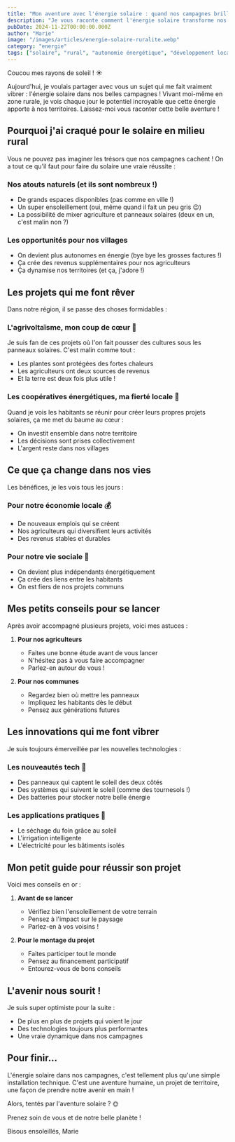 ```yaml
---
title: "Mon aventure avec l'énergie solaire : quand nos campagnes brillent de mille feux ! ☀️"
description: "Je vous raconte comment l'énergie solaire transforme nos magnifiques campagnes et crée une super dynamique dans nos territoires. Suivez mon guide !"
pubDate: 2024-11-22T00:00:00.000Z
author: "Marie"
image: "/images/articles/energie-solaire-ruralite.webp"
category: "energie"
tags: ["solaire", "rural", "autonomie énergétique", "développement local"]
---
```


Coucou mes rayons de soleil ! ☀️

Aujourd'hui, je voulais partager avec vous un sujet qui me fait vraiment vibrer : l'énergie solaire dans nos belles campagnes ! Vivant moi-même en zone rurale, je vois chaque jour le potentiel incroyable que cette énergie apporte à nos territoires. Laissez-moi vous raconter cette belle aventure !

## Pourquoi j'ai craqué pour le solaire en milieu rural

Vous ne pouvez pas imaginer les trésors que nos campagnes cachent ! On a tout ce qu'il faut pour faire du solaire une vraie réussite :

### Nos atouts naturels (et ils sont nombreux !)
- De grands espaces disponibles (pas comme en ville !)
- Un super ensoleillement (oui, même quand il fait un peu gris 😉)
- La possibilité de mixer agriculture et panneaux solaires (deux en un, c'est malin non ?)

### Les opportunités pour nos villages
- On devient plus autonomes en énergie (bye bye les grosses factures !)
- Ça crée des revenus supplémentaires pour nos agriculteurs
- Ça dynamise nos territoires (et ça, j'adore !)

## Les projets qui me font rêver

Dans notre région, il se passe des choses formidables :

### L'agrivoltaïsme, mon coup de cœur 🌾
Je suis fan de ces projets où l'on fait pousser des cultures sous les panneaux solaires. C'est malin comme tout :
- Les plantes sont protégées des fortes chaleurs
- Les agriculteurs ont deux sources de revenus
- Et la terre est deux fois plus utile !

### Les coopératives énergétiques, ma fierté locale 💪
Quand je vois les habitants se réunir pour créer leurs propres projets solaires, ça me met du baume au cœur :
- On investit ensemble dans notre territoire
- Les décisions sont prises collectivement
- L'argent reste dans nos villages

## Ce que ça change dans nos vies

Les bénéfices, je les vois tous les jours :

### Pour notre économie locale 💰
- De nouveaux emplois qui se créent
- Nos agriculteurs qui diversifient leurs activités
- Des revenus stables et durables

### Pour notre vie sociale 🤝
- On devient plus indépendants énergétiquement
- Ça crée des liens entre les habitants
- On est fiers de nos projets communs

## Mes petits conseils pour se lancer

Après avoir accompagné plusieurs projets, voici mes astuces :

1. **Pour nos agriculteurs**
   - Faites une bonne étude avant de vous lancer
   - N'hésitez pas à vous faire accompagner
   - Parlez-en autour de vous !

2. **Pour nos communes**
   - Regardez bien où mettre les panneaux
   - Impliquez les habitants dès le début
   - Pensez aux générations futures

## Les innovations qui me font vibrer

Je suis toujours émerveillée par les nouvelles technologies :

### Les nouveautés tech 🔧
- Des panneaux qui captent le soleil des deux côtés
- Des systèmes qui suivent le soleil (comme des tournesols !)
- Des batteries pour stocker notre belle énergie

### Les applications pratiques 🌱
- Le séchage du foin grâce au soleil
- L'irrigation intelligente
- L'électricité pour les bâtiments isolés

## Mon petit guide pour réussir son projet

Voici mes conseils en or :

1. **Avant de se lancer**
   - Vérifiez bien l'ensoleillement de votre terrain
   - Pensez à l'impact sur le paysage
   - Parlez-en à vos voisins !

2. **Pour le montage du projet**
   - Faites participer tout le monde
   - Pensez au financement participatif
   - Entourez-vous de bons conseils

## L'avenir nous sourit !

Je suis super optimiste pour la suite :
- De plus en plus de projets qui voient le jour
- Des technologies toujours plus performantes
- Une vraie dynamique dans nos campagnes

## Pour finir...

L'énergie solaire dans nos campagnes, c'est tellement plus qu'une simple installation technique. C'est une aventure humaine, un projet de territoire, une façon de prendre notre avenir en main ! 

Alors, tentés par l'aventure solaire ? 🌞

Prenez soin de vous et de notre belle planète !

Bisous ensoleillés,
Marie
